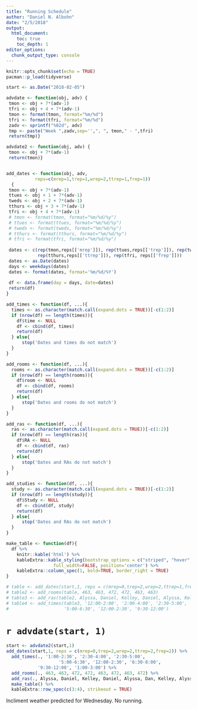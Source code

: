 ```yaml
---
title: "Running Schedule"
author: "Daniel N. Albohn"
date: "2/5/2018"
output: 
  html_document:
    toc: true
    toc_depth: 1
editor_options: 
  chunk_output_type: console
---
```


```r
knitr::opts_chunk$set(echo = TRUE)
pacman::p_load(tidyverse)

start <- as.Date("2018-02-05")

advdate <- function(obj, adv) {
 tmon <- obj + 7*(adv-1)
 tfri <- obj + 4 + 7*(adv-1)
 tmon <- format(tmon, format="%m/%d")
 tfri <- format(tfri, format="%m/%d")
 zadv <- sprintf("%02d", adv)
 tmp <- paste("Week ",zadv,sep='',", ", tmon," - ",tfri)
 return(tmp)}

advdate2 <- function(obj, adv) {
 tmon <- obj + 7*(adv-1)
 return(tmon)}


add_dates <- function(obj, adv, 
           reps=c(mrep=1,trep=1,wrep=2,ttrep=1,frep=1))
  {
 tmon <- obj + 7*(adv-1)
 ttues <- obj + 1 + 7*(adv-1)
 tweds <- obj + 2 + 7*(adv-1)
 tthurs <- obj + 3 + 7*(adv-1)
 tfri <- obj + 4 + 7*(adv-1)
 # tmon <- format(tmon, format="%m/%d/%y")
 # ttues <- format(ttues, format="%m/%d/%y")
 # tweds <- format(tweds, format="%m/%d/%y")
 # tthurs <- format(tthurs, format="%m/%d/%y")
 # tfri <- format(tfri, format="%m/%d/%y")
 
 dates <- c(rep(tmon,reps[['mrep']]), rep(ttues,reps[['trep']]), rep(tweds,reps[['wrep']]),
            rep(tthurs,reps[['ttrep']]), rep(tfri, reps[['frep']]))
 dates <- as.Date(dates)
 days <- weekdays(dates)
 dates <- format(dates, format='%m/%d/%Y')
 
 df <- data.frame(day = days, date=dates)
 return(df)
}

add_times <- function(df, ...){
  times <- as.character(match.call(expand.dots = TRUE))[-c(1:2)]
  if (nrow(df) == length(times)){
    df$time <- NULL
    df <- cbind(df, times)
    return(df)
  } else{
      stop('Dates and times do not match')
  }
}

add_rooms <- function(df, ...){
  rooms <- as.character(match.call(expand.dots = TRUE))[-c(1:2)]
  if (nrow(df) == length(rooms)){
    df$room <- NULL
    df <- cbind(df, rooms)
    return(df)
  } else{
      stop('Dates and rooms do not match')
  }
}

add_ras <- function(df, ...){
  ras <- as.character(match.call(expand.dots = TRUE))[-c(1:2)]
  if (nrow(df) == length(ras)){
    df$RA <- NULL
    df <- cbind(df, ras)
    return(df)
  } else{
      stop('Dates and RAs do not match')
  }
}

add_studies <- function(df, ...){
  study <- as.character(match.call(expand.dots = TRUE))[-c(1:2)]
  if (nrow(df) == length(study)){
    df$Study <- NULL
    df <- cbind(df, study)
    return(df)
  } else{
      stop('Dates and RAs do not match')
  }
}

make_table <- function(df){
  df %>% 
    knitr::kable('html') %>% 
    kableExtra::kable_styling(bootstrap_options = c("striped", "hover", "condensed"),
                  full_width=FALSE, position='center') %>% 
    kableExtra::column_spec(1, bold=TRUE, border_right = TRUE)
}

# table <- add_dates(start,1, reps = c(mrep=0,trep=2,wrep=2,ttrep=1,frep=1))
# table2 <- add_rooms(table, 463, 463, 472, 472, 463, 463)
# table3 <- add_ras(table2, Alyssa, Daniel, Kelley, Daniel, Alyssa, Kelley)
# table4 <- add_times(table3, '12:00-2:00', '2:00-4:00', '2:30-5:00',
#                     '5:00-6:30', '12:00-2:30', '9:30-12:00')
```

# `r advdate(start, 1)`

```r
start <- advdate2(start,1)
add_dates(start,1, reps = c(mrep=0,trep=2,wrep=2,ttrep=2,frep=2)) %>% 
  add_times(., '1:00-2:30', '2:30-4:00', '2:30-5:00',
                    '5:00-6:30', '12:00-2:30', '6:30-8:00',
            '9:30-12:00', '1:00-3:00') %>% 
  add_rooms(., 463, 463, 472, 472, 463, 472, 463, 472) %>% 
  add_ras(., Alyssa, Daniel, Kelley, Daniel, Alyssa, Dan, Kelley, Alyssa) %>% 
  make_table() %>% 
  kableExtra::row_spec(c(3:4), strikeout = TRUE)
```

Incliment weather predicted for Wednesday. No running.



